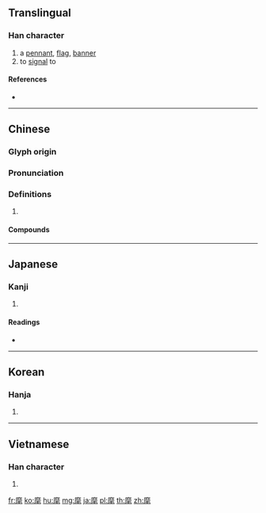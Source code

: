 {{character info/new}}
==Translingual==

===Han character===
{{Han char|rn=200|rad=麻|as=04|sn=15|four=00214|canj=ICHQU,IDHQU}}

# a [[pennant]], [[flag]], [[banner]]
# to [[signal]] to

====References====
* {{Han ref|kx=1515.130|dkj=47899|dj=2045.100|hdz=74724.080|uh=9EBE|ud=40638|bh=BEA3|bd=48803}}

----

==Chinese==
{{zh-forms}}

===Glyph origin===
{{Han etym}}

===Pronunciation===
{{zh-pron
|m=huī
|c=fai1
|mc=y
|oc=y
|cat=
}}

===Definitions===
{{zh-hanzi}}

# {{rfdef|zh}}

====Compounds====
{{zh-der|一麾出守|幢麾|據床指麾|指麾|麾下|麾軍|麾蓋|麾節|麾幢|麾安|韋叡樹麾|雲麾勛章}}

----

==Japanese==

===Kanji===
{{ja-kanji|grade=|rs=麻04}}

# {{defn|lang=ja|sort=麻04}}

====Readings====
* {{ja-readings|on=[[き]] (ki)|kun=[[さしずば]] (sashizuba), [[さしまねく]] (sashimaneku)}}

----

==Korean==

===Hanja===
{{ko-hanja|hangeul=휘|eumhun=|rv=hwi|mr=hwi|y=hwi}}

# {{defn|lang=ko|sort=麻04}}

----

==Vietnamese==

===Han character===
{{vi-hantu|[[huy]]|rs=麻04}}

# {{defn|lang=vi|sort=麻04}}

[[fr:麾]]
[[ko:麾]]
[[hu:麾]]
[[mg:麾]]
[[ja:麾]]
[[pl:麾]]
[[th:麾]]
[[zh:麾]]